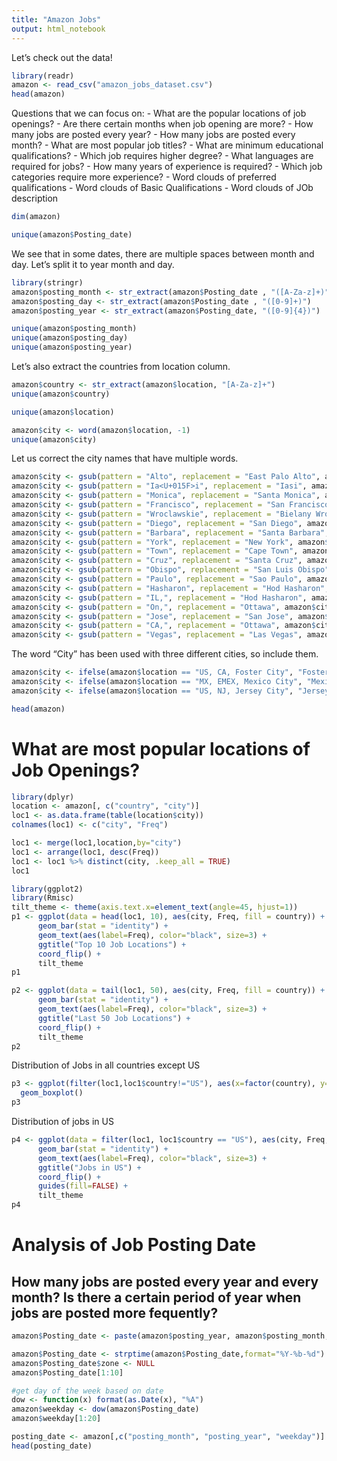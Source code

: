 ```yaml
---
title: "Amazon Jobs"
output: html_notebook
---
```


Let's check out the data!

```r
library(readr)
amazon <- read_csv("amazon_jobs_dataset.csv")
head(amazon)
```

Questions that we can focus on:
  - What are the popular locations of job openings?
  - Are there certain months when job opening are more? 
    - How many jobs are posted every year?
    - How many jobs are posted every month?
  - What are most popular job titles?
  - What are minimum educational qualifications?
    - Which job requires higher degree?
  - What languages are required for jobs?
  - How many years of experience is required?
    - Which job categories require more experience?
  - Word clouds of preferred qualifications
  - Word clouds of Basic Qualifications
  - Word clouds of JOb description

```r
dim(amazon)
```
```r
unique(amazon$Posting_date)
```

We see that in some dates, there are multiple spaces between month and day. Let's split it to year month and day.

```r
library(stringr)
amazon$posting_month <- str_extract(amazon$Posting_date , "([A-Za-z]+)")
amazon$posting_day <- str_extract(amazon$Posting_date , "([0-9]+)")
amazon$posting_year <- str_extract(amazon$Posting_date, "([0-9]{4})")
```

```r
unique(amazon$posting_month)
unique(amazon$posting_day)
unique(amazon$posting_year)
```
Let's also extract the countries from location column.

```r
amazon$country <- str_extract(amazon$location, "[A-Za-z]+")
unique(amazon$country)
```

```r
unique(amazon$location)
```

```r
amazon$city <- word(amazon$location, -1)
unique(amazon$city)
```

Let us correct the city names that have multiple words.
```r
amazon$city <- gsub(pattern = "Alto", replacement = "East Palo Alto", amazon$city)
amazon$city <- gsub(pattern = "Ia<U+015F>i", replacement = "Iasi", amazon$city)
amazon$city <- gsub(pattern = "Monica", replacement = "Santa Monica", amazon$city)
amazon$city <- gsub(pattern = "Francisco", replacement = "San Francisco", amazon$city)
amazon$city <- gsub(pattern = "Wroclawskie", replacement = "Bielany Wroclawskie", amazon$city)
amazon$city <- gsub(pattern = "Diego", replacement = "San Diego", amazon$city)
amazon$city <- gsub(pattern = "Barbara", replacement = "Santa Barbara", amazon$city)
amazon$city <- gsub(pattern = "York", replacement = "New York", amazon$city)
amazon$city <- gsub(pattern = "Town", replacement = "Cape Town", amazon$city)
amazon$city <- gsub(pattern = "Cruz", replacement = "Santa Cruz", amazon$city)
amazon$city <- gsub(pattern = "Obispo", replacement = "San Luis Obispo", amazon$city)
amazon$city <- gsub(pattern = "Paulo", replacement = "Sao Paulo", amazon$city)
amazon$city <- gsub(pattern = "Hasharon", replacement = "Hod Hasharon", amazon$city)
amazon$city <- gsub(pattern = "IL,", replacement = "Hod Hasharon", amazon$city)
amazon$city <- gsub(pattern = "On,", replacement = "Ottawa", amazon$city)
amazon$city <- gsub(pattern = "Jose", replacement = "San Jose", amazon$city)
amazon$city <- gsub(pattern = "CA,", replacement = "Ottawa", amazon$city)
amazon$city <- gsub(pattern = "Vegas", replacement = "Las Vegas", amazon$city)
```

The word "City" has been used with three different cities, so include them.

```r
amazon$city <- ifelse(amazon$location == "US, CA, Foster City", "Foster City", amazon$city)
amazon$city <- ifelse(amazon$location == "MX, EMEX, Mexico City", "Mexico City", amazon$city)
amazon$city <- ifelse(amazon$location == "US, NJ, Jersey City", "Jersey City", amazon$city)
```

```r
head(amazon)
```

# What are most popular locations of Job Openings?

```r
library(dplyr)
location <- amazon[, c("country", "city")]
loc1 <- as.data.frame(table(location$city))
colnames(loc1) <- c("city", "Freq")

loc1 <- merge(loc1,location,by="city")
loc1 <- arrange(loc1, desc(Freq))
loc1 <- loc1 %>% distinct(city, .keep_all = TRUE)
loc1
```


```r
library(ggplot2)
library(Rmisc)
tilt_theme <- theme(axis.text.x=element_text(angle=45, hjust=1))
p1 <- ggplot(data = head(loc1, 10), aes(city, Freq, fill = country)) +
      geom_bar(stat = "identity") +
      geom_text(aes(label=Freq), color="black", size=3) +
      ggtitle("Top 10 Job Locations") + 
      coord_flip() +
      tilt_theme 
p1
```

```r
p2 <- ggplot(data = tail(loc1, 50), aes(city, Freq, fill = country)) +
      geom_bar(stat = "identity") +
      geom_text(aes(label=Freq), color="black", size=3) +
      ggtitle("Last 50 Job Locations") + 
      coord_flip() +
      tilt_theme 
p2
```

Distribution of Jobs in all countries except US
```r
p3 <- ggplot(filter(loc1,loc1$country!="US"), aes(x=factor(country), y=Freq, fill = factor(country))) + 
  geom_boxplot() 
p3
```

Distribution of jobs in US

```r
p4 <- ggplot(data = filter(loc1, loc1$country == "US"), aes(city, Freq, fill = city)) +
      geom_bar(stat = "identity") +
      geom_text(aes(label=Freq), color="black", size=3) +
      ggtitle("Jobs in US") + 
      coord_flip() +
      guides(fill=FALSE) +
      tilt_theme 
p4
```

# Analysis of Job Posting Date

## How many jobs are posted every year and every month? Is there a certain period of year when jobs are posted more fequently?

```r

amazon$Posting_date <- paste(amazon$posting_year, amazon$posting_month, amazon$posting_day,sep="-")

amazon$Posting_date <- strptime(amazon$Posting_date,format="%Y-%b-%d")
amazon$Posting_date$zone <- NULL
amazon$Posting_date[1:10]

#get day of the week based on date
dow <- function(x) format(as.Date(x), "%A")
amazon$weekday <- dow(amazon$Posting_date)
amazon$weekday[1:20]
```

```r
posting_date <- amazon[,c("posting_month", "posting_year", "weekday")]
head(posting_date)
```

